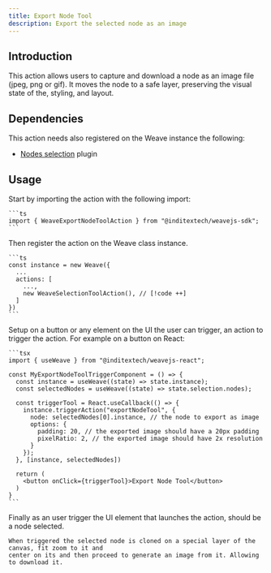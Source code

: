 ```yaml
---
title: Export Node Tool
description: Export the selected node as an image
---
```



## Introduction

This action allows users to capture and download a node as an image file (jpeg, png or gif).
It moves the node to a safe layer, preserving the visual state of the, styling, and layout.

## Dependencies

This action needs also registered on the Weave instance the following:

- [Nodes selection](/docs/main/build/plugins/nodes-selection) plugin

## Usage

<Accordions>
  <Accordion title="1. Import the action" id="import-action">
    Start by importing the action with the following import:

    ```ts
    import { WeaveExportNodeToolAction } from "@inditextech/weavejs-sdk";
    ```

  </Accordion>
  <Accordion title="2. Register the action" id="register-action">
    Then register the action on the Weave class instance.

    ```ts
    const instance = new Weave({
      ...
      actions: [
        ...,
        new WeaveSelectionToolAction(), // [!code ++]
      ]
    })
    ```

  </Accordion>
  <Accordion title="3. Setup the action trigger" id="setup-action-trigger">
    Setup on a button or any element on the UI the user can trigger, an action
    to trigger the action. For example on a button on React:

    ```tsx
    import { useWeave } from "@inditextech/weavejs-react";

    const MyExportNodeToolTriggerComponent = () => {
      const instance = useWeave((state) => state.instance);
      const selectedNodes = useWeave((state) => state.selection.nodes);

      const triggerTool = React.useCallback(() => {
        instance.triggerAction("exportNodeTool", {
          node: selectedNodes[0].instance, // the node to export as image
          options: {
            padding: 20, // the exported image should have a 20px padding
            pixelRatio: 2, // the exported image should have 2x resolution
          }
        });
      }, [instance, selectedNodes])

      return (
        <button onClick={triggerTool}>Export Node Tool</button>
      )
    }
    ```

  </Accordion>
  <Accordion title="4. Trigger the action" id="trigger-the-action">
    Finally as an user trigger the UI element that launches the action, should be a node
    selected.

    When triggered the selected node is cloned on a special layer of the canvas, fit zoom to it and
    center on its and then proceed to generate an image from it. Allowing to download it.

  </Accordion>
</Accordions>
